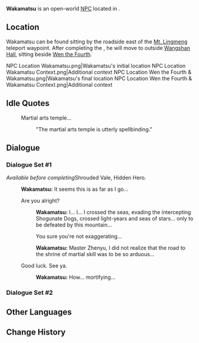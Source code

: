 {{Meta
<!-- Remove this template after adding the missing info -->
|missing_NPC_profile  = yes
}}
{{Stub|Add location and context before completing [[Shrouded Vale, Hidden Hero]].}}
{{Character Infobox
|type             = Open-World NPC
|image            = NPC Wakamatsu.png
|realname         = <!-- Optional, if different from in-game name -->
|deceased         = <!-- Past (for deceased prior to events of the game) or free response -->
|region           = Inazuma
|location         = Liyue
|affiliation      = 
|title            = 

|ancestry         = <!-- Clan/family -->
|father           = 
|mother           = 
|spouse           = 
|sibling          = 
|child            = 
|relative         = 

|voiceEN          = 
|voiceCN          = 
|voiceJP          = 
|voiceKR          = 
|dialoguereward   = 
}}
'''Wakamatsu''' is an open-world [[NPC]] located in {{Location|Chenyu Vale}}.
<!-- Following a certain dialogue branch for the first time gives the player AMOUNT_AS_WORD [[Item]]. -->

==Location==
Wakamatsu can be found sitting by the roadside east of the [[Mt. Lingmeng]] teleport waypoint. After completing the {{Quest|Shrouded Vale, Hidden Hero}}, he will move to outside [[Wangshan Hall]], sitting beside [[Wen the Fourth]].
<gallery>
NPC Location Wakamatsu.png|Wakamatsu's initial location
NPC Location Wakamatsu Context.png|Additional context
NPC Location Wen the Fourth & Wakamatsu.png|Wakamatsu's final location
NPC Location Wen the Fourth & Wakamatsu Context.png|Additional context
</gallery>
<!--
==Profile==
Detailed story/lore information goes here.
''(To be added.)''

===Appearance===
Keep appearance section short and concise. Limit to 2 paragraphs with 3-4 sentences each.
''(To be added.)''

==Quests and Events==
{{Quests and Events}}
-->

==Idle Quotes==
{{Dialogue Start}}
: {{DIcon|Idle}} Martial arts temple...
:: {{A|VO Wakamatsu 01.ogg}} "The martial arts temple is utterly spellbinding."
{{Dialogue End}}

==Dialogue==
===Dialogue Set #1===
''Available before completing ''Shrouded Vale, Hidden Hero''.''
{{Dialogue Start}}
:'''Wakamatsu:''' It seems this is as far as I go...
:{{DIcon}} Are you alright?
::'''Wakamatsu:''' I... I... I crossed the seas, evading the intercepting Shogunate Dogs, crossed light-years and seas of stars... only to be defeated by this mountain...
::{{DIcon}} You sure you're not exaggerating...
::'''Wakamatsu:''' Master Zhenyu, I did not realize that the road to the shrine of martial skill was to be so arduous...
:{{DIcon}} Good luck. See ya.
::'''Wakamatsu:''' How... mortifying...
{{Dialogue End}}
===Dialogue Set #2===
{{Transclude|Wen the Fourth|Dialogue Set #2}}
<!--
==Event Dialogue==
===Event Name===
{{Dialogue Start}}
:'''Wakamatsu:'''
{{Dialogue End}}
-->
==Other Languages==
{{Other Languages|default_hidden=1
|en      = Wakamatsu
|zhs     = 若松
|zhs_rm  = Ruòsōng
|zht     = 若松
|zht_rm  = Ruòsōng
|ja      = 若松
|ja_rm   = Wakamatsu
|ko      = 와카마츠
|es      = Wakamatsu
|fr      = Wakamatsu
|ru      = Вакамацу
|th      = Wakamatsu
|vi      = Wakamatsu
|de      = Wakamatsu
|id      = Wakamatsu
|pt      = Wakamatsu
|tr      = Wakamatsu
|it      = Wakamatsu
}}

==Change History==
{{Change History|4.4}}
<!--
==References==
{{Reflist}}
-->